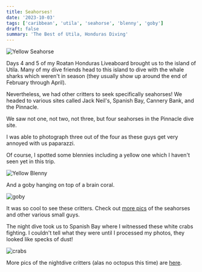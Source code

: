 ```yaml
---
title: Seahorses!
date: '2023-10-03'
tags: ['caribbean', 'utila', 'seahorse', 'blenny', 'goby']
draft: false
summary: 'The Best of Utila, Honduras Diving'
---
```


<Image
  src="/static/images/seahorses/seahorse.jpeg"
  width={800}
  height={600}
  alt="Yellow Seahorse"
/>

Days 4 and 5 of my Roatan Honduras Liveaboard brought us to the island of Utila. Many of my dive friends head to this island to dive with the whale sharks which weren't in season (they usually show up around the end of February through April).

Nevertheless, we had other critters to seek specifically seahorses! We headed to various sites called Jack Neil's, Spanish Bay, Cannery Bank, and the Pinnacle.

We saw not one, not two, not three, but four seahorses in the Pinnacle dive site.

I was able to photograph three out of the four as these guys get very annoyed with us paparazzi.

Of course, I spotted some blennies including a yellow one which I haven't seen yet in this trip.

<Image
  src="/static/images/seahorses/Yellowblenny.jpeg"
  width={800}
  height={600}
  alt="Yellow Blenny"
/>

And a goby hanging on top of a brain coral.

<Image src="/static/images/seahorses/goby.jpeg" width={800} height={600} alt="goby" />

It was so cool to see these critters. Check out [more pics](https://generosalitton.smugmug.com/Roatan-Aggressor-Sept-2023/RoatanJackNeals/n-vgBMsm/) of the seahorses and other various small guys.

The night dive took us to Spanish Bay where I witnessed these white crabs fighting. I couldn't tell what they were until I processed my photos, they looked like specks of dust!

<Image src="/static/images/seahorses/fighting-crabs.jpeg" width={800} height={600} alt="crabs" />

More pics of the nightdive critters (alas no octopus this time) are [here](https://generosalitton.smugmug.com/Roatan-Aggressor-Sept-2023/RoatanSpanishBay/n-7h46pw/).
